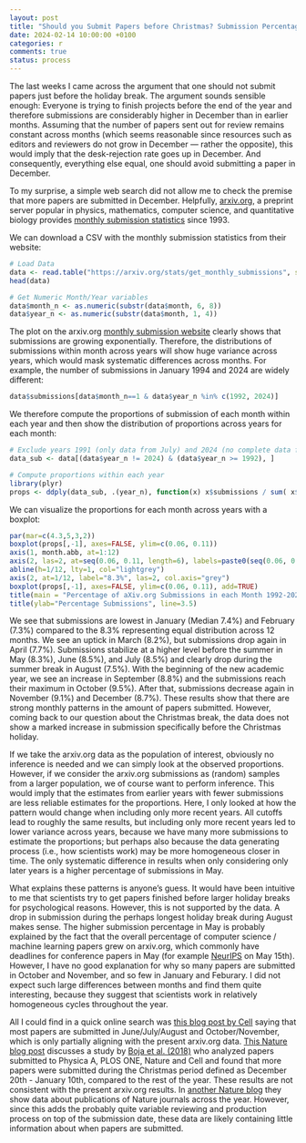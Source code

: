 ```yaml
---
layout: post
title: "Should you Submit Papers before Christmas? Submission Percentages across Months of the Year"
date: 2024-02-14 10:00:00 +0100
categories: r
comments: true
status: process
---
```


The last weeks I came across the argument that one should not submit papers just before the holiday break. The argument sounds sensible enough: Everyone is trying to finish projects before the end of the year and therefore submissions are considerably higher in December than in earlier months. Assuming that the number of papers sent out for review remains constant across months (which seems reasonable since resources such as editors and reviewers do not grow in December --- rather the opposite), this would imply that the desk-rejection rate goes up in December. And consequently, everything else equal, one should avoid submitting a paper in December.

To my surprise, a simple web search did not allow me to check the premise that more papers are submitted in December. Helpfully, [arxiv.org](http://arxiv.org), a preprint server popular in physics, mathematics, computer science, and quantitative biology provides [monthly submission statistics](https://arxiv.org/stats/get_monthly_submissions) since 1993. 

We can download a CSV with the monthly submission statistics from their website:

```r
# Load Data
data <- read.table("https://arxiv.org/stats/get_monthly_submissions", sep=",", header=TRUE)
head(data)

# Get Numeric Month/Year variables
data$month_n <- as.numeric(substr(data$month, 6, 8))
data$year_n <- as.numeric(substr(data$month, 1, 4))
```

The plot on the arxiv.org [monthly submission website](https://arxiv.org/stats/get_monthly_submissions) clearly shows that submissions are growing exponentially. Therefore, the distributions of submissions within month across years will show huge variance across years, which would mask systematic differences across months. For example, the number of submissions in January 1994 and 2024 are widely different:

```r
data$submissions[data$month_n==1 & data$year_n %in% c(1992, 2024)]
```

We therefore compute the proportions of submission of each month within each year and then show the distribution of proportions across years for each month:

```r
# Exclude years 1991 (only data from July) and 2024 (no complete data for December yet)
data_sub <- data[(data$year_n != 2024) & (data$year_n >= 1992), ]

# Compute proportions within each year
library(plyr)
props <- ddply(data_sub, .(year_n), function(x) x$submissions / sum( x$submissions ))
```

We can visualize the proportions for each month across years with a boxplot:

```r
par(mar=c(4.3,5,3,2))
boxplot(props[,-1], axes=FALSE, ylim=c(0.06, 0.11))
axis(1, month.abb, at=1:12)
axis(2, las=2, at=seq(0.06, 0.11, length=6), labels=paste0(seq(0.06, 0.11, length=6)*100, "%"))
abline(h=1/12, lty=1, col="lightgrey")
axis(2, at=1/12, label="8.3%", las=2, col.axis="grey")
boxplot(props[,-1], axes=FALSE, ylim=c(0.06, 0.11), add=TRUE)
title(main = "Percentage of aXiv.org Submissions in each Month 1992-2023", font.main=1)
title(ylab="Percentage Submissions", line=3.5)
```
We see that submissions are lowest in January (Median 7.4%) and February (7.3%) compared to the 8.3% representing equal distribution across 12 months. We see an uptick in March (8.2%), but submissions drop again in April (7.7%). Submissions stabilize at a higher level before the summer in May (8.3%), June (8.5%), and July (8.5%) and clearly drop during the summer break in August (7.5%). With the beginning of the new academic year, we see an increase in September (8.8%) and the submissions reach their maximum in October (9.5%). After that, submissions decrease again in November (9.1%) and December (8.7%). These results show that there are strong monthly patterns in the amount of papers submitted. However, coming back to our question about the Christmas break, the data does not show a marked increase in submission specifically before the Christmas holiday.

If we take the arxiv.org data as the population of interest, obviously no inference is needed and we can simply look at the observed proportions. However, if we consider the arxiv.org submissions as (random) samples from a larger population, we of course want to perform inference. This would imply that the estimates from earlier years with fewer submissions are less reliable estimates for the proportions. Here, I only looked at how the pattern would change when including only more recent years. All cutoffs lead to roughly the same results, but including only more recent years led to lower variance across years, because we have many more submissions to estimate the proportions; but perhaps also because the data generating process (i.e., how scientists work) may be more homogeneous closer in time. The only systematic difference in results when only considering only later years is a higher percentage of submissions in May.

What explains these patterns is anyone's guess. It would have been intuitive to me that scientists try to get papers finished before larger holiday breaks for psychological reasons. However, this is not supported by the data. A drop in submission during the perhaps longest holiday break during August makes sense. The higher submission percentage in May is probably explained by the fact that the overall percentage of computer science / machine learning papers grew on arxiv.org, which commonly have deadlines for conference papers in May (for example [NeurIPS](https://nips.cc/Conferences/2024/Dates) on May 15th). However, I have no good explanation for why so many papers are submitted in October and November, and so few in January and Feburary. I did not expect such large differences between months and find them quite interesting, because they suggest that scientists work in relatively homogeneous cycles throughout the year.

All I could find in a quick online search was [this blog post by Cell](https://crosstalk.cell.com/blog/when-are-the-best-and-worst-times-to-submit-your-paper) saying that most papers are submitted in June/July/August and October/November, which is only partially aligning with the present arxiv.org data. [This Nature blog post](https://www.nature.com/nature-index/news/best-day-submitting-academic-scholar-research-science-article-publication) discusses a study by [Boja et al. (2018)](https://link.springer.com/article/10.1007/s11192-018-2911-7) who analyzed papers submitted to Physica A, PLOS ONE, Nature and Cell and found that more papers were submitted during the Christmas period defined as December 20th - January 10th, compared to the rest of the year. These results are not consistent with the present arxiv.org results. In [another Nature blog](https://www.nature.com/nature-index/news/april-publishing-lull-follows-end-of-year-academic-flurry) they show data about publications of Nature journals across the year. However, since this adds the probably quite variable reviewing and production process on top of the submission date, these data are likely containing little information about when papers are submitted.


